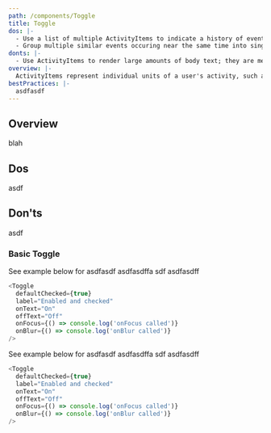 ```yaml
---
path: /components/Toggle
title: Toggle
dos: |-
  - Use a list of multiple ActivityItems to indicate a history of events relating to a single file, folder, user, or other entity. Alternatively, use a single ActivityItem to indicate the most recent event on an entity.
  - Group multiple similar events occuring near the same time into single ActivityItems.
donts: |-
  - Use ActivityItems to render large amounts of body text; they are meant to be concise descriptions of a specific activity.
overview: |-
  ActivityItems represent individual units of a user's activity, such as making a comment, mentioning someone with an @mention, editing a document, or moving a file.
bestPractices: |-
  asdfasdf
---
```


## Overview

blah

## Dos

asdf

## Don'ts

asdf

### Basic Toggle

See example below for asdfasdf
asdfasdffa
sdf
asdfasdff

```js live=true
<Toggle
  defaultChecked={true}
  label="Enabled and checked"
  onText="On"
  offText="Off"
  onFocus={() => console.log('onFocus called')}
  onBlur={() => console.log('onBlur called')}
/>
```

See example below for asdfasdf
asdfasdffa
sdf
asdfasdff

```js live=true
<Toggle
  defaultChecked={true}
  label="Enabled and checked"
  onText="On"
  offText="Off"
  onFocus={() => console.log('onFocus called')}
  onBlur={() => console.log('onBlur called')}
/>
```
